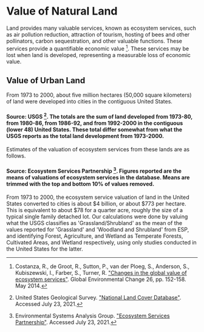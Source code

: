 # Value of Natural Land

Land provides many valuable services, known as ecosystem services, such as air pollution reduction, attraction of tourism, hosting of bees and other pollinators, carbon sequestration, and other valuable functions. These services provide a quantifiable economic value [^1]. These services may be lost when land is developed, representing a measurable loss of economic value.

## Value of Urban Land
From 1973 to 2000, about five million hectares (50,000 square kilometers) of land were developed into cities in the contiguous United States.

#### Source: USGS [^3]. The totals are the sum of land developed from 1973-80, from 1980-86, from 1986-92, and from 1992-2000 in the contiguous (lower 48) United States. These total differ somewhat from what the USGS reports as the total land development from 1973-2000.

Estimates of the valuation of ecosystem services from these lands are as follows.

#### Source: Ecosystem Services Partnership [^2]. Figures reported are the means of valuations of ecosystem services in the database. Means are trimmed with the top and bottom 10% of values removed.

From 1973 to 2000, the ecosystem service valuation of land in the United States converted to cities is about $4 billion, or about $773 per hectare. This is equivalent to about $78 for a quarter acre, roughly the size of a typical single family detached lot. Our calculations were done by valuing what the USGS classifies as 'Grassland/Shrubland' as the mean of the values reported for 'Grassland' and 'Woodland and Shrubland' from ESP, and identifying Forest, Agriculture, and Wetland as Temperate Forests, Cultivated Areas, and Wetland respectively, using only studies conducted in the United States for the latter.

[^1]: Costanza, R., de Groot, R., Sutton, P., van der Ploeg, S., Anderson, S., Kubiszewski, I., Farber, S., Turner, R. ["Changes in the global value of ecosystem services"](https://www.sciencedirect.com/science/article/abs/pii/S0959378014000685?via%3Dihub). Global Environmental Change 26, pp. 152-158. May 2014.

[^2]: Environmental Systems Analysis Group. ["Ecosystem Services Partnership"](https://www.es-partnership.org/). Accessed July 23, 2021.

[^3]: United States Geological Survey. ["National Land Cover Database"](https://www.usgs.gov/centers/eros/science/national-land-cover-database?qt-science_center_objects=0#qt-science_center_objects). Accessed July 23, 2021.